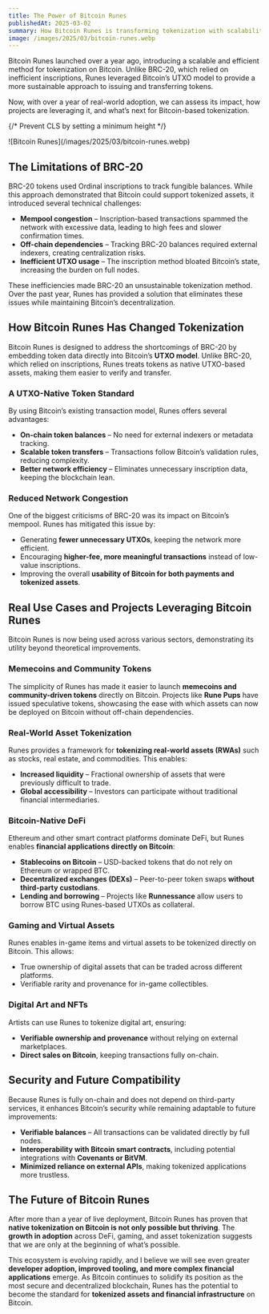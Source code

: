 ```yaml
---
title: The Power of Bitcoin Runes
publishedAt: 2025-03-02
summary: How Bitcoin Runes is transforming tokenization with scalability and real adoption
image: /images/2025/03/bitcoin-runes.webp
---
```


Bitcoin Runes launched over a year ago, introducing a scalable and efficient method for tokenization on Bitcoin. Unlike BRC-20, which relied on inefficient inscriptions, Runes leveraged Bitcoin’s UTXO model to provide a more sustainable approach to issuing and transferring tokens.  

Now, with over a year of real-world adoption, we can assess its impact, how projects are leveraging it, and what’s next for Bitcoin-based tokenization.

{/* Prevent CLS by setting a minimum height */}
<div style={{ minHeight: '300px' }}>
![Bitcoin Runes](/images/2025/03/bitcoin-runes.webp)
</div>

## **The Limitations of BRC-20**  

BRC-20 tokens used Ordinal inscriptions to track fungible balances. While this approach demonstrated that Bitcoin could support tokenized assets, it introduced several technical challenges:  

- **Mempool congestion** – Inscription-based transactions spammed the network with excessive data, leading to high fees and slower confirmation times.  
- **Off-chain dependencies** – Tracking BRC-20 balances required external indexers, creating centralization risks.  
- **Inefficient UTXO usage** – The inscription method bloated Bitcoin’s state, increasing the burden on full nodes.  

These inefficiencies made BRC-20 an unsustainable tokenization method. Over the past year, Runes has provided a solution that eliminates these issues while maintaining Bitcoin’s decentralization.  

## **How Bitcoin Runes Has Changed Tokenization**  

Bitcoin Runes is designed to address the shortcomings of BRC-20 by embedding token data directly into Bitcoin’s **UTXO model**. Unlike BRC-20, which relied on inscriptions, Runes treats tokens as native UTXO-based assets, making them easier to verify and transfer.  

### **A UTXO-Native Token Standard**  

By using Bitcoin’s existing transaction model, Runes offers several advantages:  

- **On-chain token balances** – No need for external indexers or metadata tracking.  
- **Scalable token transfers** – Transactions follow Bitcoin’s validation rules, reducing complexity.  
- **Better network efficiency** – Eliminates unnecessary inscription data, keeping the blockchain lean.  

### **Reduced Network Congestion**  

One of the biggest criticisms of BRC-20 was its impact on Bitcoin’s mempool. Runes has mitigated this issue by:  

- Generating **fewer unnecessary UTXOs**, keeping the network more efficient.  
- Encouraging **higher-fee, more meaningful transactions** instead of low-value inscriptions.  
- Improving the overall **usability of Bitcoin for both payments and tokenized assets**.  

## **Real Use Cases and Projects Leveraging Bitcoin Runes**  

Bitcoin Runes is now being used across various sectors, demonstrating its utility beyond theoretical improvements.  

### **Memecoins and Community Tokens**  

The simplicity of Runes has made it easier to launch **memecoins and community-driven tokens** directly on Bitcoin. Projects like **Rune Pups** have issued speculative tokens, showcasing the ease with which assets can now be deployed on Bitcoin without off-chain dependencies.  

### **Real-World Asset Tokenization**  

Runes provides a framework for **tokenizing real-world assets (RWAs)** such as stocks, real estate, and commodities. This enables:  
- **Increased liquidity** – Fractional ownership of assets that were previously difficult to trade.  
- **Global accessibility** – Investors can participate without traditional financial intermediaries.  

### **Bitcoin-Native DeFi**  

Ethereum and other smart contract platforms dominate DeFi, but Runes enables **financial applications directly on Bitcoin**:  
- **Stablecoins on Bitcoin** – USD-backed tokens that do not rely on Ethereum or wrapped BTC.  
- **Decentralized exchanges (DEXs)** – Peer-to-peer token swaps **without third-party custodians**.  
- **Lending and borrowing** – Projects like **Runnessance** allow users to borrow BTC using Runes-based UTXOs as collateral.  

### **Gaming and Virtual Assets**  

Runes enables in-game items and virtual assets to be tokenized directly on Bitcoin. This allows:  
- True ownership of digital assets that can be traded across different platforms.  
- Verifiable rarity and provenance for in-game collectibles.  

### **Digital Art and NFTs**  

Artists can use Runes to tokenize digital art, ensuring:  
- **Verifiable ownership and provenance** without relying on external marketplaces.  
- **Direct sales on Bitcoin**, keeping transactions fully on-chain.  

## **Security and Future Compatibility**  

Because Runes is fully on-chain and does not depend on third-party services, it enhances Bitcoin’s security while remaining adaptable to future improvements:  

- **Verifiable balances** – All transactions can be validated directly by full nodes.  
- **Interoperability with Bitcoin smart contracts**, including potential integrations with **Covenants or BitVM**.  
- **Minimized reliance on external APIs**, making tokenized applications more trustless.  

## **The Future of Bitcoin Runes**  

After more than a year of live deployment, Bitcoin Runes has proven that **native tokenization on Bitcoin is not only possible but thriving**. The **growth in adoption** across DeFi, gaming, and asset tokenization suggests that we are only at the beginning of what’s possible.  

This ecosystem is evolving rapidly, and I believe we will see even greater **developer adoption, improved tooling, and more complex financial applications** emerge. As Bitcoin continues to solidify its position as the most secure and decentralized blockchain, Runes has the potential to become the standard for **tokenized assets and financial infrastructure** on Bitcoin.  
